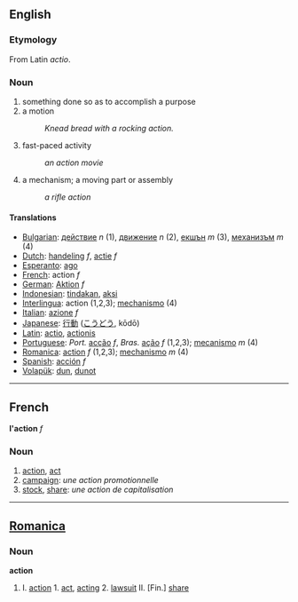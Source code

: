 ==English==
=== Etymology ===
From Latin ''actio''.

===Noun===
# something done so as to accomplish a purpose
# a motion
#: ''Knead bread with a rocking action.''
# fast-paced activity
#: ''an action movie''
# a mechanism; a moving part or assembly
#: ''a rifle action''

====Translations====
*[[Bulgarian]]: [[действие]] ''n'' (1), [[движение]] ''n'' (2), [[екшън]] ''m'' (3), [[механизъм]] ''m'' (4)
*[[Dutch]]: [[handeling]] ''f'', [[actie]] ''f''
*[[Esperanto]]: [[ago]]
*[[French]]: action ''f''
*[[German]]: [[Aktion]] ''f''
*[[Indonesian]]: [[tindak]]an, [[aksi]] 
*[[Interlingua]]: action (1,2,3); [[mechanismo]] (4)
*[[Italian]]: [[azione]] ''f'' 
*[[Japanese]]: [[行動]] ([[こうどう]], kōdō) 
*[[Latin]]: [[actio]], [[actionis]]
*[[Portuguese]]: ''Port.'' [[acção]] ''f'', ''Bras.'' [[ação]] ''f'' (1,2,3); [[mecanismo]] ''m'' (4)
*[[Romanica]]: [[action]] ''f'' (1,2,3); [[mechanismo]] ''m'' (4)
*[[Spanish]]: [[acción]] ''f'' 
*[[Volapük]]: [[dun]], [[dunot]]

----

==French==

'''l'action''' ''f''

===Noun===

# [[action]], [[act]]
# [[campaign]]: ''une action promotionnelle''
# [[stock]], [[share]]: ''une action de capitalisation''
----

==[[Romanica]]==
===Noun===
<b>action</b>
#I. [[action]] 1. [[act]], [[acting]] 2. [[lawsuit]] II. [Fin.] [[share]]